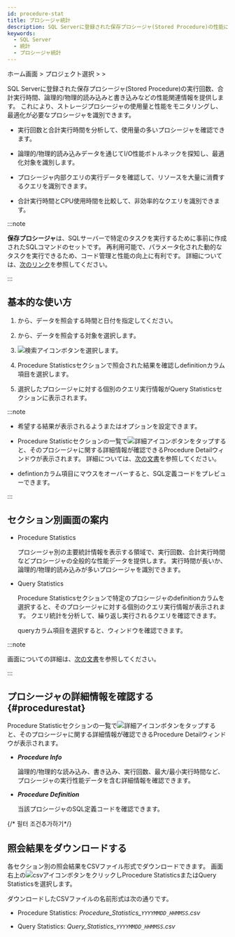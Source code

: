 ```yaml
---
id: procedure-stat
title: プロシージャ統計
description: SQL Serverに登録された保存プロシージャ(Stored Procedure)の性能に関する情報を提供します。
keywords:
  - SQL Server
  - 統計
  - プロシージャ統計
---
```


ホーム画面 &gt; プロジェクト選択 &gt; <Cmdname sid="side_reportStat" className="uitext" /> &gt; <Cmdname sid="side_dbProcedureStat" className="uitext" />

SQL Serverに登録された保存プロシージャ(Stored Procedure)の実行回数、合計実行時間、論理的/物理的読み込みと書き込みなどの性能関連情報を提供します。 これにより、ストレージプロシージャの使用量と性能をモニタリングし、最適化が必要なプロシージャを識別できます。

- 実行回数と合計実行時間を分析して、使用量の多いプロシージャを確認できます。

- 論理的/物理的読み込みデータを通じてI/O性能ボトルネックを探知し、最適化対象を識別します。

- プロシージャ内部クエリの実行データを確認して、リソースを大量に消費するクエリを識別できます。

- 合計実行時間とCPU使用時間を比較して、非効率的なクエリを識別できます。

:::note

**保存プロシージャ**は、SQLサーバーで特定のタスクを実行するために事前に作成されたSQLコマンドのセットです。 再利用可能で、パラメータ化された動的なタスクを実行できるため、コード管理と性能の向上に有利です。 詳細については、[次のリンク](https://learn.microsoft.com/sql/relational-databases/stored-procedures/stored-procedures-database-engine?view=sql-server-ver16)を参照してください。

:::

## 基本的な使い方

1. <Cmdname sid="time" className="uitext" />から、データを照会する時間と日付を指定してください。

2. <Cmdname sid="instance" className="uitext" />から、データを照会する対象を選択します。

3. ![検索アイコン](/img/ico-btn-search.png)ボタンを選択します。

4. <UI>Procedure Statistics</UI>セクションで照会された結果を確認し<UI>definition</UI>カラム項目を選択します。

   <ImgLang img="db-procedure-stat-mssql.png" desc="プロシージャ統計" className="width-800" />

5. 選択したプロシージャに対する個別のクエリ実行情報が<UI>Query Statistics</UI>セクションに表示されます。

:::note

- 希望する結果が表示されるよう<Cmdname sid="TTL07772" className="uitext" />または<Cmdname sid="TTL07773" className="uitext" />オプションを設定できます。

- <UI>Procedure Statistic</UI>セクションの一覧で![詳細アイコン](/img/ico-detail-view.svg)ボタンをタップすると、そのプロシージャに関する詳細情報が確認できる<UI>Procedure Detail</UI>ウィンドウが表示されます。 詳細については、[次の文書](#procedurestat)を参照してください。

- <UI>defintion</UI>カラム項目にマウスをオーバーすると、SQL定義コードをプレビューできます。

:::

## セクション別画面の案内

- <UI>Procedure Statistics</UI>

  プロシージャ別の主要統計情報を表示する領域で、実行回数、合計実行時間などプロシージャの全般的な性能データを提供します。 実行時間が長いか、論理的/物理的読み込みが多いプロシージャを識別できます。

- <UI>Query Statistics</UI>

  <UI>Procedure Statistics</UI>セクションで特定のプロシージャの<UI>definition</UI>カラムを選択すると、そのプロシージャに対する個別のクエリ実行情報が表示されます。 クエリ統計を分析して、繰り返し実行されるクエリを確認できます。

  <ImgLang img="db-procedure-stat-mssql.png" desc="プロシージャ統計" />

  <UI>query</UI>カラム項目を選択すると、<Cmdname sid="TTL06224" className="uitext" />ウィンドウを確認できます。

  <ImgLang img="db-sql-details-mssql.png" desc="SQL詳細" />

:::note

<Cmdname sid="TTL06224" className="uitext" />画面についての詳細は、[次の文書](stat#querydetails)を参照してください。

:::

## プロシージャの詳細情報を確認する{#procedurestat}

<UI>Procedure Statistic</UI>セクションの一覧で![詳細アイコン](/img/ico-detail-view.svg)ボタンをタップすると、そのプロシージャに関する詳細情報が確認できる<UI>Procedure Detail</UI>ウィンドウが表示されます。

<ImgLang img="db-procedure-stat-details-mssql.png" desc="Procedure Detail" />

- ***Procedure Info***

  論理的/物理的な読み込み、書き込み、実行回数、最大/最小実行時間など、プロシージャの実行性能データを含む詳細情報を確認できます。 

- ***Procedure Definition***

  当該プロシージャのSQL定義コードを確認できます。

{/* 필터 조건추가하기*/}

<Dbsqlfilter level={2} />

## 照会結果をダウンロードする

各セクション別の照会結果をCSVファイル形式でダウンロードできます。 画面右上の![csvアイコン](/img/ico-download.svg)ボタンをクリックし<UI>Procedure Statistics</UI>または<UI>Query Statistics</UI>を選択します。

ダウンロードしたCSVファイルの名前形式は次の通りです。

- <UI>Procedure Statistics</UI>: *Procedure\_Statistics\_`YYYYMMDD_HHMMSS`.csv*

- <UI>Query Statistics</UI>: *Query\_Statistics\_`YYYYMMDD_HHMMSS`.csv*
